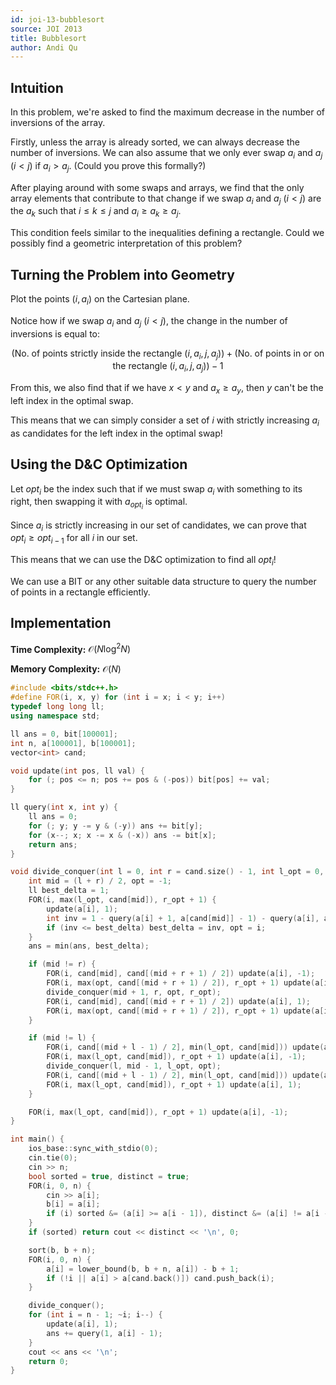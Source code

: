 ```yaml
---
id: joi-13-bubblesort
source: JOI 2013
title: Bubblesort
author: Andi Qu
---
```


## Intuition

In this problem, we're asked to find the maximum decrease in the number of inversions of the array.

Firstly, unless the array is already sorted, we can always decrease the number of inversions. We can also assume that we only ever swap $a_i$ and $a_j$ ($i < j$) if $a_i > a_j$. (Could you prove this formally?)

After playing around with some swaps and arrays, we find that the only array elements that contribute to that change if we swap $a_i$ and $a_j$ ($i < j$) are the $a_k$ such that $i \leq k \leq j$ and $a_i \geq a_k \geq a_j$.

This condition feels similar to the inequalities defining a rectangle. Could we possibly find a geometric interpretation of this problem?

## Turning the Problem into Geometry

Plot the points $(i, a_i)$ on the Cartesian plane.

Notice how if we swap $a_i$ and $a_j$ ($i < j$), the change in the number of inversions is equal to:

$$
(\text{No. of points strictly inside the rectangle }(i, a_i, j, a_j)) + (\text{No. of points in or on the rectangle }(i, a_i, j, a_j)) - 1
$$

From this, we also find that if we have $x < y$ and $a_x \geq a_y$, then $y$ can't be the left index in the optimal swap.

This means that we can simply consider a set of $i$ with strictly increasing $a_i$ as candidates for the left index in the optimal swap!

## Using the D&C Optimization

Let $opt_i$ be the index such that if we must swap $a_i$ with something to its right, then swapping it with $a_{opt_i}$ is optimal.

Since $a_i$ is strictly increasing in our set of candidates, we can prove that $opt_i \geq opt_{i - 1}$ for all $i$ in our set.

This means that we can use the D&C optimization to find all $opt_i$!

We can use a BIT or any other suitable data structure to query the number of points in a rectangle efficiently.

## Implementation

**Time Complexity:** $\mathcal{O}(N \log^2 N)$

**Memory Complexity:** $\mathcal{O}(N)$

```cpp
#include <bits/stdc++.h>
#define FOR(i, x, y) for (int i = x; i < y; i++)
typedef long long ll;
using namespace std;

ll ans = 0, bit[100001];
int n, a[100001], b[100001];
vector<int> cand;

void update(int pos, ll val) {
	for (; pos <= n; pos += pos & (-pos)) bit[pos] += val;
}

ll query(int x, int y) {
	ll ans = 0;
	for (; y; y -= y & (-y)) ans += bit[y];
	for (x--; x; x -= x & (-x)) ans -= bit[x];
	return ans;
}

void divide_conquer(int l = 0, int r = cand.size() - 1, int l_opt = 0, int r_opt = n - 1) {
	int mid = (l + r) / 2, opt = -1;
	ll best_delta = 1;
	FOR(i, max(l_opt, cand[mid]), r_opt + 1) {
		update(a[i], 1);
		int inv = 1 - query(a[i] + 1, a[cand[mid]] - 1) - query(a[i], a[cand[mid]]);
		if (inv <= best_delta) best_delta = inv, opt = i;
	}
	ans = min(ans, best_delta);

	if (mid != r) {
		FOR(i, cand[mid], cand[(mid + r + 1) / 2]) update(a[i], -1);
		FOR(i, max(opt, cand[(mid + r + 1) / 2]), r_opt + 1) update(a[i], -1);
		divide_conquer(mid + 1, r, opt, r_opt);
		FOR(i, cand[mid], cand[(mid + r + 1) / 2]) update(a[i], 1);
		FOR(i, max(opt, cand[(mid + r + 1) / 2]), r_opt + 1) update(a[i], 1);
	}

	if (mid != l) {
		FOR(i, cand[(mid + l - 1) / 2], min(l_opt, cand[mid])) update(a[i], 1);
		FOR(i, max(l_opt, cand[mid]), r_opt + 1) update(a[i], -1);
		divide_conquer(l, mid - 1, l_opt, opt);
		FOR(i, cand[(mid + l - 1) / 2], min(l_opt, cand[mid])) update(a[i], -1);
		FOR(i, max(l_opt, cand[mid]), r_opt + 1) update(a[i], 1);
	}

	FOR(i, max(l_opt, cand[mid]), r_opt + 1) update(a[i], -1);
}

int main() {
	ios_base::sync_with_stdio(0);
	cin.tie(0);
	cin >> n;
	bool sorted = true, distinct = true;
	FOR(i, 0, n) {
		cin >> a[i];
		b[i] = a[i];
		if (i) sorted &= (a[i] >= a[i - 1]), distinct &= (a[i] != a[i - 1]);
	}
	if (sorted) return cout << distinct << '\n', 0;

	sort(b, b + n);
	FOR(i, 0, n) {
		a[i] = lower_bound(b, b + n, a[i]) - b + 1;
		if (!i || a[i] > a[cand.back()]) cand.push_back(i);
	}

	divide_conquer();
	for (int i = n - 1; ~i; i--) {
		update(a[i], 1);
		ans += query(1, a[i] - 1);
	}
	cout << ans << '\n';
	return 0;
}
```

